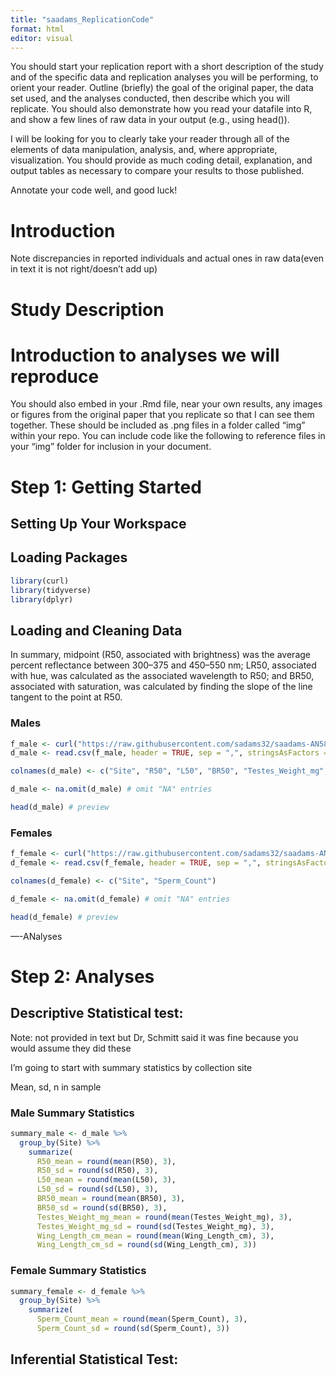 ```yaml
---
title: "saadams_ReplicationCode"
format: html
editor: visual
---
```


You should start your replication report with a short description of the study and of the specific data and replication analyses you will be performing, to orient your reader. Outline (briefly) the goal of the original paper, the data set used, and the analyses conducted, then describe which you will replicate. You should also demonstrate how you read your datafile into R, and show a few lines of raw data in your output (e.g., using head()).

I will be looking for you to clearly take your reader through all of the elements of data manipulation, analysis, and, where appropriate, visualization. You should provide as much coding detail, explanation, and output tables as necessary to compare your results to those published.

Annotate your code well, and good luck!

# Introduction
Note discrepancies in reported individuals and actual ones in raw data(even in text it is not right/doesn't add up)

# Study Description

# Introduction to analyses we will reproduce

You should also embed in your .Rmd file, near your own results, any images or figures from the original paper that you replicate so that I can see them together. These should be included as .png files in a folder called “img” within your repo. You can include code like the following to reference files in your “img” folder for inclusion in your document.

# Step 1: Getting Started 

## Setting Up Your Workspace

## Loading Packages

```r
library(curl)
library(tidyverse)
library(dplyr)
```

## Loading and Cleaning Data
 In summary, midpoint (R50, associated with brightness) was the average percent reflectance between 300–375 and 450–550 nm; LR50, associated with hue, was calculated as the associated wavelength to R50; and BR50, associated with saturation, was calculated by finding the slope of the line tangent to the point at R50. 

### Males
```r
f_male <- curl("https://raw.githubusercontent.com/sadams32/saadams-AN588-Replication/refs/heads/main/Espeset2021_AnEntSoc_1.csv") # male butterfly data (R50, L50, BR50, testes weight (mg), wing length (cm))
d_male <- read.csv(f_male, header = TRUE, sep = ",", stringsAsFactors = FALSE) # read in data

colnames(d_male) <- c("Site", "R50", "L50", "BR50", "Testes_Weight_mg", "Wing_Length_cm")

d_male <- na.omit(d_male) # omit "NA" entries

head(d_male) # preview
```

### Females
```r
f_female <- curl("https://raw.githubusercontent.com/sadams32/saadams-AN588-Replication/refs/heads/main/Espeset2021_AnEntSoc_2.csv") # female butterfly data (spermatophore counts)
d_female <- read.csv(f_female, header = TRUE, sep = ",", stringsAsFactors = FALSE) # read in data

colnames(d_female) <- c("Site", "Sperm_Count")

d_female <- na.omit(d_female) # omit "NA" entries

head(d_female) # preview
```

----ANalyses

# Step 2: Analyses

## Descriptive Statistical test: 
Note: not provided in text but Dr, Schmitt said it was fine because you would assume they did these

I'm going to start with summary statistics by collection site

Mean, sd, n in sample

### Male Summary Statistics
```r
summary_male <- d_male %>%
  group_by(Site) %>%
    summarize(
      R50_mean = round(mean(R50), 3), 
      R50_sd = round(sd(R50), 3),
      L50_mean = round(mean(L50), 3), 
      L50_sd = round(sd(L50), 3),
      BR50_mean = round(mean(BR50), 3),
      BR50_sd = round(sd(BR50), 3),
      Testes_Weight_mg_mean = round(mean(Testes_Weight_mg), 3),
      Testes_Weight_mg_sd = round(sd(Testes_Weight_mg), 3),
      Wing_Length_cm_mean = round(mean(Wing_Length_cm), 3),
      Wing_Length_cm_sd = round(sd(Wing_Length_cm), 3))
```

### Female Summary Statistics
```r
summary_female <- d_female %>%
  group_by(Site) %>%
    summarize(
      Sperm_Count_mean = round(mean(Sperm_Count), 3), 
      Sperm_Count_sd = round(sd(Sperm_Count), 3))
```
      
## Inferential Statistical Test: 
